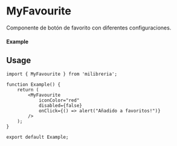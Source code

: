 
<Meta of={MyFavouriteBorder} title="MyFavourite" />

# MyFavourite
Componente de botón de favorito con diferentes configuraciones.

#### Example
<Canvas of={Example} />

## Usage
```tsx
import { MyFavourite } from 'milibreria';

function Example() {
    return (
        <MyFavourite
            iconColor="red"
            disabled={false}
            onClick={() => alert("Añadido a favoritos!")}
        />
    );
}

export default Example;
